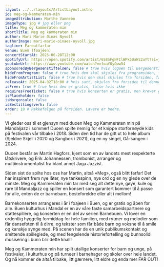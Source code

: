 ```yaml
---
layout: ../../layouts/ArtistLayout.astro
id: meg-og-kammeraten-min
imageAttribution: Marthe Vannebo
imageType: jpg # jpg eller png
title: Meg og kammeraten min
shortTitle: Meg og kammeraten min
author: Mari Marie Øinæs Nyvoll
authorImage: mari-marie-oinaes-nyvoll.jpg
tagline: Faroutfarfar
venue: Buen (foajéen)
concertStartAt: 2025-06-28T12:00
spotifyUrl: https://open.spotify.com/artist/6S8SFgNFIlWPk5UaWz2uYt?si=j0gbYGyKT4KqDmyhTno1kg
youtubeUrl: https://www.youtube.com/watch?v=foaYOyGww54
sponsoredByBergesenstiftelsen: false # true hvis logoen til Bergesenstiftelsen skal vises, false hvis ikke
hideFromProgram: false # true hvis den skal skjules fra programsiden, false hvis den skal vises
hideFromArtistList: false # true hvis den skal skjules fra forsiden, false hvis den skal vises
releaseAt: 2025-04-02T18:00 # hvis satt, skjules fra forsiden til denne datoen
isFree: true # true hvis den er gratis, false hvis ikke
requiresFreeTicket: false # true hvis konserten er gratis, men krever gratisbillett
isPlaceholder: false
isMorgensolo: false
isBestillingsverk: false
order: 10 # Rekkefølgen på forsiden. Lavere er bedre.
---
```


Vi gleder oss til et gjensyn med duoen Meg og Kammeraten min på Mandaljazz i sommer! Duoen spilte nemlig for et knippe storfornøyde kids på festivalen vår tilbake i 2018. Siden den tid har de gitt ut to hele album (Sjeldne Skjell i 2020 og Sangbok i 2021), og en ny singel, Gå-sangen i 2024.

Duoen består av Martin Hagfors, kjent som en av landets mest respekterte låtskrivere, og Erik Johannessen, trombonist, arrangør og multiinstrumentalist fra blant annet Jaga Jazzist.

Siden sist de spilte hos oss har Martin, altså «Meg», også blitt farfar! Det har inspirert frem nye låter, nye tankespinn, nye ord og en ny glede over de minste. Meg og Kammeraten min tar med seg alt dette nye, gøye, kule og rare til Mandaljazz og spiller en konsert som garantert kommer til å passe for alle, enten de er barnebarn, besteforeldre eller alt i mellom!

Barnekonserten arrangeres i år i foajeen i Buen, og er gratis og åpen for alle. Buen kulturhus i Mandal er en av våre faste samarbeidspartnere og støttespillere, og konserten er en del av serien Barnebuen. Vi lover en ordentlig hyggelig formiddag for hele familien, med rytmer og melodier som får dansefoten til å dirre, og tekster som får både barn og voksne til å smile og kanskje synge med. På scenen har de en unik publikumskontakt og smittende spilleglede, og med fengslende historiefortelling og bunnsolid musisering i bunn blir dette knall!

Meg og Kammeraten min har spilt utallige konserter for barn og unge, på festivaler, i kulturhus og på turneer i barnehager og skoler over hele landet. Og nå kommer de altså tilbake, litt gærnere, litt eldre og enda mer FAR OUT!
